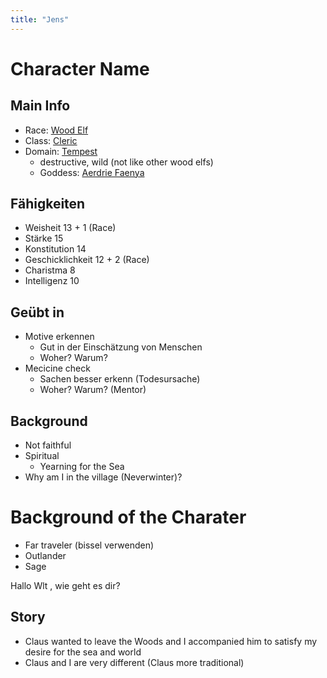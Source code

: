```yaml
---
title: "Jens"
---
```


# Character Name

## Main Info

- Race: [Wood Elf](http://dnd5e.wikidot.com/lineage:elf#toc3)
- Class: [Cleric](http://dnd5e.wikidot.com/cleric)
- Domain: [Tempest](http://dnd5e.wikidot.com/cleric:tempest)
  - destructive, wild (not like other wood elfs)
  - Goddess: [Aerdrie Faenya](https://www.worldanvil.com/w/tales-of-faerun-autumnfyr/a/aerdrie-faenya-article)

## Fähigkeiten

- Weisheit 13 + 1 (Race)
- Stärke 15
- Konstitution 14
- Geschicklichkeit 12 + 2 (Race)
- Charistma 8
- Intelligenz 10

## Geübt in
- Motive erkennen
  - Gut in der Einschätzung von Menschen
  - Woher? Warum?
- Mecicine check 
  - Sachen besser erkenn (Todesursache)
  - Woher? Warum? (Mentor)

## Background

- Not faithful
- Spiritual
  - Yearning for the Sea
- Why am I in the village (Neverwinter)?


# Background of the Charater
- Far traveler (bissel verwenden)
- Outlander 
- Sage


Hallo Wlt , wie geht es dir? 







## Story
- Claus wanted to leave the Woods and I accompanied him to satisfy my desire for the sea and world
- Claus and I are very different (Claus more traditional)
